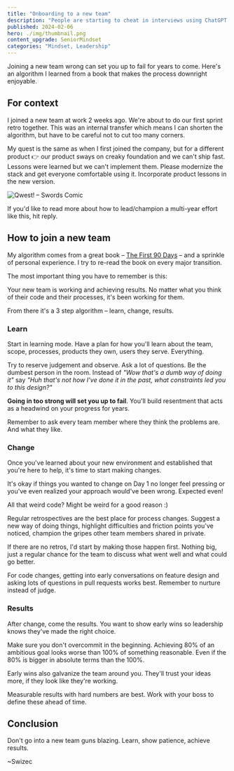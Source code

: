 ```yaml
---
title: "Onboarding to a new team"
description: "People are starting to cheat in interviews using ChatGPT. It's obvious, doesn't work, and wouldn't even be cheating if you did it right!"
published: 2024-02-06
hero: ./img/thumbnail.png
content_upgrade: SeniorMindset
categories: "Mindset, Leadership"
---
```


Joining a new team wrong can set you up to fail for years to come. Here's an algorithm I learned from a book that makes the process downright enjoyable.

## For context

I joined a new team at work 2 weeks ago. We're about to do our first sprint retro together. This was an internal transfer which means I can shorten the algorithm, but have to be careful not to cut too many corners.

My quest is the same as when I first joined the company, but for a different product 👉 our product sways on creaky foundation and we can't ship fast. Lessons were learned but we can't implement them. Please modernize the stack and get everyone comfortable using it. Incorporate product lessons in the new version.

![Qwest! – Swords Comic](./img/Qwest-Swords-Comic-14c54f.png)

If you'd like to read more about how to lead/champion a multi-year effort like this, hit reply.

## How to join a new team

My algorithm comes from a great book – [The First 90 Days](https://hbr.org/books/watkins) – and a sprinkle of personal experience. I try to re-read the book on every major transition.

The most important thing you have to remember is this:

Your new team is working and achieving results. No matter what you think of their code and their processes, it's been working for them.

From there it's a 3 step algorithm – learn, change, results.

### Learn

Start in learning mode. Have a plan for how you'll learn about the team, scope, processes, products they own, users they serve. Everything.

Try to reserve judgement and observe. Ask a lot of questions. Be the dumbest person in the room. Instead of _"Wow that's a dumb way of doing it"_ say _"Huh that's not how I've done it in the past, what constraints led you to this design?"_

**Going in too strong will set you up to fail**. You'll build resentment that acts as a headwind on your progress for years.

Remember to ask every team member where they think the problems are. And what they like.

### Change

Once you've learned about your new environment and established that you're here to help, it's time to start making changes.

It's okay if things you wanted to change on Day 1 no longer feel pressing or you've even realized your approach would've been wrong. Expected even!

All that weird code? Might be weird for a good reason :)

Regular retrospectives are the best place for process changes. Suggest a new way of doing things, highlight difficulties and friction points you've noticed, champion the gripes other team members shared in private.

If there are no retros, I'd start by making those happen first. Nothing big, just a regular chance for the team to discuss what went well and what could go better.

For code changes, getting into early conversations on feature design and asking lots of questions in pull requests works best. Remember to nurture instead of judge.

### Results

After change, come the results. You want to show early wins so leadership knows they've made the right choice.

Make sure you don't overcommit in the beginning. Achieving 80% of an ambitious goal looks worse than 100% of something reasonable. Even if the 80% is bigger in absolute terms than the 100%.

Early wins also galvanize the team around you. They'll trust your ideas more, if they look like they're working.

Measurable results with hard numbers are best. Work with your boss to define these ahead of time.

## Conclusion

Don't go into a new team guns blazing. Learn, show patience, achieve results.

\~Swizec
